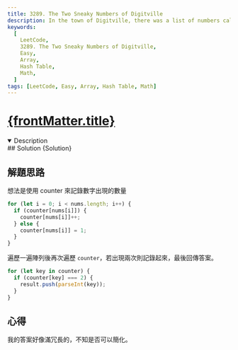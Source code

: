 ```yaml
---
title: 3289. The Two Sneaky Numbers of Digitville
description: In the town of Digitville, there was a list of numbers called nums containing integers from 0 to n - 1. Each number was supposed to appear exactly once in the list, however, two mischievous numbers sneaked in an additional time, making the list longer than usual. As the town detective, your task is to find these two sneaky numbers. Return an array of size two containing the two numbers (in any order), so peace can return to Digitville.
keywords:
  [
    LeetCode,
    3289. The Two Sneaky Numbers of Digitville,
    Easy,
    Array,
    Hash Table,
    Math,
  ]
tags: [LeetCode, Easy, Array, Hash Table, Math]
---
```


# [{frontMatter.title}](https://leetcode.com/problems/special-array-i)


<DifficultyBadge difficulty="Easy" />

<Tabs>
  <TabItem value="description" label="題目描述" default>
    <details open>
      <summary>Description</summary>
        <Description />
        <Examples />
    </details> 
  </TabItem>

  <TabItem value="solution" label="解答">
   ## Solution
    <CodeBlock language="js">{Solution}</CodeBlock>
  </TabItem>
</Tabs>

## 解題思路

想法是使用 counter 來記錄數字出現的數量

```js
for (let i = 0; i < nums.length; i++) {
  if (counter[nums[i]]) {
    counter[nums[i]]++;
  } else {
    counter[nums[i]] = 1;
  }
}
```

遍歷一遍陣列後再次遍歷 `counter`，若出現兩次則記錄起來，最後回傳答案。

```js
for (let key in counter) {
  if (counter[key] === 2) {
    result.push(parseInt(key));
  }
}
```

## 心得

我的答案好像滿冗長的，不知是否可以簡化。
